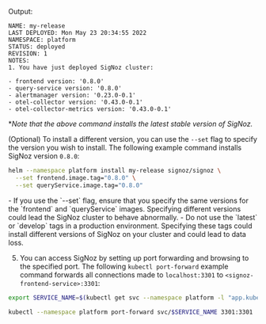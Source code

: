 

Output:
```
NAME: my-release
LAST DEPLOYED: Mon May 23 20:34:55 2022
NAMESPACE: platform
STATUS: deployed
REVISION: 1
NOTES:
1. You have just deployed SigNoz cluster:

- frontend version: '0.8.0'
- query-service version: '0.8.0'
- alertmanager version: '0.23.0-0.1'
- otel-collector version: '0.43.0-0.1'
- otel-collector-metrics version: '0.43.0-0.1'
```

  *_Note that the above command installs the latest stable version of SigNoz._
  
  (Optional) To install a different version, you can use the `--set` flag to specify the version you wish to install. The following example command installs SigNoz version `0.8.0`:
  
  ```bash
  helm --namespace platform install my-release signoz/signoz \
    --set frontend.image.tag="0.8.0" \
    --set queryService.image.tag="0.8.0"
  ```

<Admonition type="info">
  - If you use the `--set` flag, ensure that you specify the same versions for the `frontend` and `queryService` images. Specifying different versions could lead the SigNoz cluster to behave abnormally.
  - Do not use the `latest` or `develop` tags in a production environment. Specifying these tags could install different versions of SigNoz on your cluster and could lead to data loss.
</Admonition>

5. You can access SigNoz by setting up port forwarding and browsing to the specified port. The following `kubectl port-forward` example command forwards all connections made to `localhost:3301` to `<signoz-frontend-service>:3301`:

  ```bash
  export SERVICE_NAME=$(kubectl get svc --namespace platform -l "app.kubernetes.io/component=frontend" -o jsonpath="{.items[0].metadata.name}")

  kubectl --namespace platform port-forward svc/$SERVICE_NAME 3301:3301
  ```
